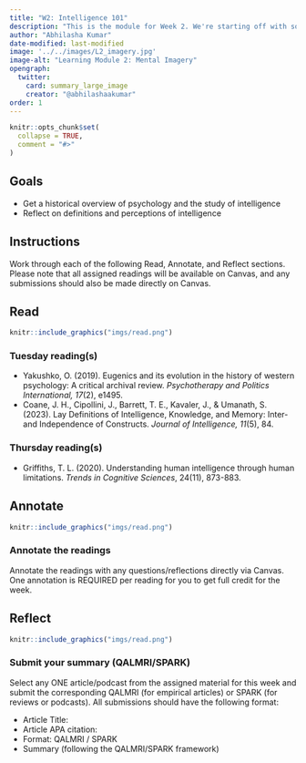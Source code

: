 ```yaml
---
title: "W2: Intelligence 101"
description: "This is the module for Week 2. We're starting off with some broader ideas about intelligence."
author: "Abhilasha Kumar"
date-modified: last-modified
image: '../../images/L2_imagery.jpg'
image-alt: "Learning Module 2: Mental Imagery"
opengraph:
  twitter:
    card: summary_large_image
    creator: "@abhilashaakumar"
order: 1
---
```


```r
knitr::opts_chunk$set(
  collapse = TRUE,
  comment = "#>"
)
```

## Goals

- Get a historical overview of psychology and the study of intelligence
- Reflect on definitions and perceptions of intelligence

## Instructions 

Work through each of the following Read, Annotate, and Reflect sections. Please note that all assigned readings will be available on Canvas, and any submissions should also be made directly on Canvas.

## Read 

:::::{.card .border .border-2 .border-info}
:::: {.grid .g-0}
::: {.g-col-3}
:::: {.card-body}

```r
knitr::include_graphics("imgs/read.png")
```

::::
:::

::: {.g-col-9}
:::: {.card-body}
### Tuesday reading(s)

- Yakushko, O. (2019). Eugenics and its evolution in the history of western psychology: A critical archival review. <i>Psychotherapy and Politics International, 17</i>(2), e1495.
- Coane, J. H., Cipollini, J., Barrett, T. E., Kavaler, J., & Umanath, S. (2023). Lay Definitions of Intelligence, Knowledge, and Memory: Inter-and Independence of Constructs. <i>Journal of Intelligence, 11</i>(5), 84.


### Thursday reading(s)

- Griffiths, T. L. (2020). Understanding human intelligence through human limitations. <i> Trends in Cognitive Sciences</i>, 24(11), 873-883.

::::
:::
::::
:::::

## Annotate {.mt-5}

:::::{.card .border .border-2 .border-info}
:::: {.grid .g-0}
::: {.g-col-3}
:::: {.card-body}

```r
knitr::include_graphics("imgs/read.png")
```

::::
:::

::: {.g-col-9}
:::: {.card-body}

### Annotate the readings
Annotate the readings with any questions/reflections directly via Canvas. One annotation is REQUIRED per reading for you to get full credit for the week. 

::::
:::


::::
:::::

## Reflect {.mt-5}

:::::{.card .border .border-2 .border-info}
:::: {.grid .g-0}
::: {.g-col-3}
:::: {.card-body}

```r
knitr::include_graphics("imgs/read.png")
```

::::
:::

::: {.g-col-9}
:::: {.card-body}

### Submit your summary (QALMRI/SPARK)
Select any ONE article/podcast from the assigned material for this week and submit the corresponding QALMRI (for empirical articles) or SPARK (for reviews or podcasts). All submissions should have the following format:

- Article Title:
- Article APA citation: 
- Format: QALMRI / SPARK
- Summary (following the QALMRI/SPARK framework)

::::
:::


::::
:::::